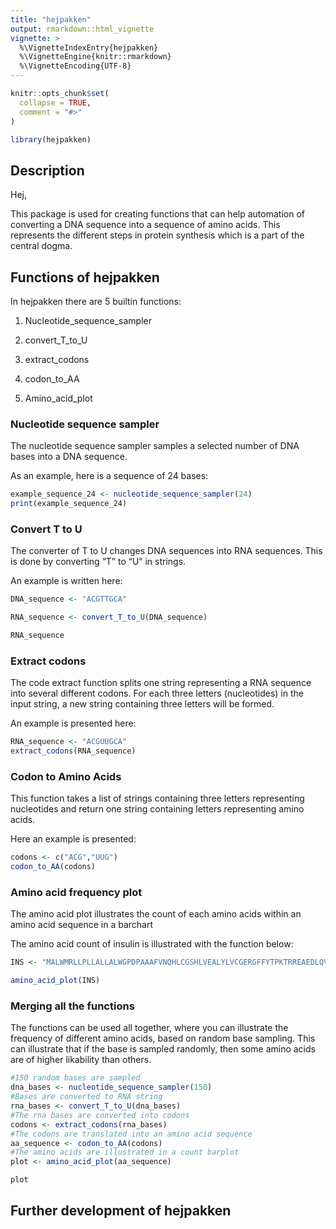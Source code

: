 ```yaml
---
title: "hejpakken"
output: rmarkdown::html_vignette
vignette: >
  %\VignetteIndexEntry{hejpakken}
  %\VignetteEngine{knitr::rmarkdown}
  %\VignetteEncoding{UTF-8}
---
```


```r
knitr::opts_chunk$set(
  collapse = TRUE,
  comment = "#>"
)
```

```r
library(hejpakken)
```

## Description

Hej,

This package is used for creating functions that can help automation of converting a DNA sequence into a sequence of amino acids. This represents the different steps in protein synthesis which is a part of the central dogma.

## Functions of hejpakken

In hejpakken there are 5 builtin functions:

1.  Nucleotide_sequence_sampler

2.  convert_T_to_U

3.  extract_codons

4.  codon_to_AA

5.  Amino_acid_plot

### Nucleotide sequence sampler

The nucleotide sequence sampler samples a selected number of DNA bases into a DNA sequence.

As an example, here is a sequence of 24 bases:

```r
example_sequence_24 <- nucleotide_sequence_sampler(24)
print(example_sequence_24)
```

### Convert T to U

The converter of T to U changes DNA sequences into RNA sequences. This is done by converting "T" to "U" in strings.

An example is written here:

```r
DNA_sequence <- "ACGTTGCA" 

RNA_sequence <- convert_T_to_U(DNA_sequence)

RNA_sequence
```

### Extract codons

The code extract function splits one string representing a RNA sequence into several different codons. For each three letters (nucleotides) in the input string, a new string containing three letters will be formed.

An example is presented here:

```r
RNA_sequence <- "ACGUUGCA"
extract_codons(RNA_sequence)
```

### Codon to Amino Acids

This function takes a list of strings containing three letters representing nucleotides and return one string containing letters representing amino acids.

Here an example is presented:

```r
codons <- c("ACG","UUG")
codon_to_AA(codons)
```

### Amino acid frequency plot

The amino acid plot illustrates the count of each amino acids within an amino acid sequence in a barchart

The amino acid count of insulin is illustrated with the function below:

```r
INS <- "MALWMRLLPLLALLALWGPDPAAAFVNQHLCGSHLVEALYLVCGERGFFYTPKTRREAEDLQVGQVELGGGPGAGSLQPLALEGSLQKRGIVEQCCTSICSLYQLENYCN"

amino_acid_plot(INS)
```

### Merging all the functions

The functions can be used all together, where you can illustrate the frequency of different amino acids, based on random base sampling. This can illustrate that if the base is sampled randomly, then some amino acids are of higher likability than others.

```r
#150 random bases are sampled
dna_bases <- nucleotide_sequence_sampler(150)
#Bases are converted to RNA string
rna_bases <- convert_T_to_U(dna_bases)
#The rna bases are converted into codons
codons <- extract_codons(rna_bases)
#The codons are translated into an amino acid sequence
aa_sequence <- codon_to_AA(codons)
#The amino acids are illustrated in a count barplot
plot <- amino_acid_plot(aa_sequence)

plot
```

## Further development of hejpakken
